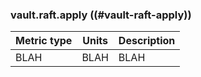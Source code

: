 ### vault.raft.apply ((#vault-raft-apply))

Metric type | Units | Description
----------- | ----- | -----------
BLAH     | BLAH    | BLAH